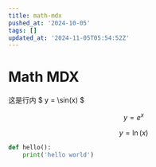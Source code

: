 ```yaml
---
title: math-mdx
pushed_at: '2024-10-05'
tags: []
updated_at: '2024-11-05T05:54:52Z'
---
```


# Math MDX

这是行内 $ y = \sin(x) $

$$
y = e^x
$$
```math
y = \ln(x)
```
```py
def hello():
    print('hello world')
```
